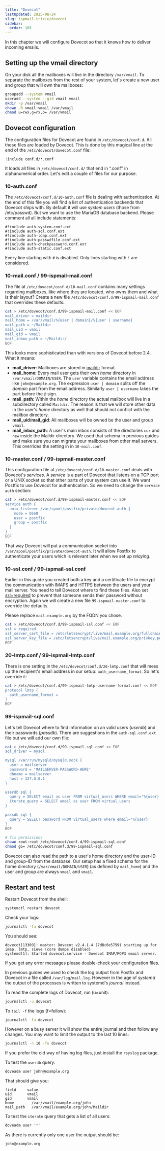 ```yaml
---
title: "Dovecot"
lastUpdated: 2025-08-24
slug: ispmail-trixie/dovecot
sidebar:
  order: 165
---
```



<StepListReceive currentStep={4} />

In this chapter we will configure Dovecot so that it knows how to deliver incoming emails.

## Setting up the vmail directory

On your disk all the mailboxes will live in the directory `/var/vmail`. To separate the mailboxes from the rest of your
system, let's create a new user and group that will own the mailboxes:

```sh title="Run this on your server"
groupadd --system vmail
useradd --system --gid vmail vmail
mkdir -p /var/vmail
chown -R vmail:vmail /var/vmail
chmod u=rwx,g=rx,o= /var/vmail
```

## Dovecot configuration

The configuration files for Dovecot are found in `/etc/dovecot/conf.d`. All these files are loaded by Dovecot. This is
done by this magical line at the end of the `/etc/dovecot/dovecot.conf` file:

```
!include conf.d/*.conf
```

It loads all files in `/etc/dovecot/conf.d/` that end in “.conf" in alphanumerical order. Let's edit a couple of files
for our purpose.

### 10-auth.conf

The `/etc/dovecot/conf.d/10-auth.conf` file is dealing with authentication. At the end of this file you will find a list
of authentication backends that Dovecot ships with. By default it will use _system users_ (those from /etc/passwd). But
we want to use the MariaDB database backend. Please comment all all include statements:

```text title="Edit your /etc/dovecot/conf.d/10-auth.conf"
#!include auth-system.conf.ext
#!include auth-sql.conf.ext
#!include auth-ldap.conf.ext
#!include auth-passwdfile.conf.ext
#!include auth-checkpassword.conf.ext
#!include auth-static.conf.ext
```

Every line starting with `#` is disabled. Only lines starting with `!` are considered.

### 10-mail.conf / 99-ispmail-mail.conf

The file at `/etc/dovecot/conf.d/10-mail.conf` contains many settings regarding mailboxes, like where they are located,
who owns them and what is their layout? Create a new file `/etc/dovecot/conf.d/99-ispmail-mail.conf` that overrides
these defaults:

```sh title="Run this on your server"
cat > /etc/dovecot/conf.d/99-ispmail-mail.conf << EOF
mail_driver = maildir
mail_home = /var/vmail/%{user | domain}/%{user | username}
mail_path = ~/Maildir
mail_uid = vmail
mail_gid = vmail
mail_inbox_path = ~/Maildir/
EOF
```

This looks more sophisticated than with versions of Dovecot before 2.4. What it means:

- **mail_driver**: Mailboxes are stored in
  [maildir](https://doc.dovecot.org/2.4.1/core/config/mailbox_formats/maildir.html#maildir-mailbox-format) format.
- **mail_home**: Every mail user gets their own _home_ directory in `/var/vmail/DOMAIN/USER`. The `user` variable
  contains the email address like `john@example.org`. The expression `user | domain` splits off the _domain_ part from
  the email address. Similarly `user | username` takes the part before the `@` sign.
- **mail_path**: Within the _home_ directory the actual mailbox will live in a subdirectory called `Maildir`. The reason
  is that we will store other data in the user's _home_ directory as well that should not conflict with the mailbox
  directory.
- **mail_uid**/**mail_gid**: All mailboxes will be owned be the user and group `vmail`.
- **mail_inbox_path**: A user's main inbox consists of the directories `cur` and `new` inside the Maildir directory. We
  used that schema in previous guides and make sure you can migrate your mailboxes from other mail servers. This
  overrides the setting in in `10-mail.conf`.

### 10-master.conf / 99-ispmail-master.conf

This configuration file at `/etc/dovecot/conf.d/10-master.conf` deals with Dovecot's _services_. A _service_ is a part
of Dovecot that listens on a TCP port or a UNIX socket so that other parts of your system can use it. We want Postfix to
use Dovecot for authentication. So we need to change the `service auth` section:

```sh title="Run this on your server"
cat > /etc/dovecot/conf.d/99-ispmail-master.conf << EOF
service auth {
  unix_listener /var/spool/postfix/private/dovecot-auth {
    mode = 0660
    user = postfix
    group = postfix
  }
}
EOF
```

That way Dovecot will put a communication socket into `/var/spool/postfix/private/dovecot-auth`. It will allow Postfix
to authenticate your users which is relevant later when we set up _relaying_.

### 10-ssl.conf / 99-ispmail-ssl.conf

Earlier in this guide you created both a key and a certificate file to encrypt the communication with IMAPS and HTTPS
between the users and your mail server. You need to tell Dovecot where to find these files. Also set
[ssl=required](https://doc.dovecot.org/2.4.1/core/config/ssl.html#how-to-specify-when-ssl-tls-is-required) to prevent
that someone sends their password without encryption. Again we will create a new file `99-ispmail-master.conf` to
override the defaults.

<Aside type="danger" title="Important">

Please replace `mail.example.org` by the FQDN you chose.

</Aside>

```sh title="Run this on your server"
cat > /etc/dovecot/conf.d/99-ispmail-ssl.conf << EOF
ssl = required
ssl_server_cert_file = /etc/letsencrypt/live/mail.example.org/fullchain.pem
ssl_server_key_file = /etc/letsencrypt/live/mail.example.org/privkey.pem
EOF
```

### 20-lmtp.conf / 99-ispmail-lmtp.conf

There is one setting in the `/etc/dovecot/conf.d/20-lmtp.conf` that will mess up the recipient's email address in our
setup: `auth_username_format`. So let's override it:

```sh title="Run this on your server"
cat > /etc/dovecot/conf.d/99-ispmail-lmtp-username-format.conf << EOF
protocol lmtp {
  auth_username_format =
}
EOF
```

### 99-ispmail-sql.conf

Let's tell Dovecot where to find information on an valid users (_userdb_) and their passwords (_passdb_). There are
suggestions in the `auth-sql.conf.ext` file but we will add our own file:

```sh title="Run this on your server"
cat > /etc/dovecot/conf.d/99-ispmail-sql.conf << EOF
sql_driver = mysql

mysql /var/run/mysqld/mysqld.sock {
  user = mailserver
  password = 'MAILSERVER-PASSWORD-HERE'
  dbname = mailserver
  host = 127.0.0.1
}

userdb sql {
  query = SELECT email as user FROM virtual_users WHERE email='%{user}'
  iterate_query = SELECT email as user FROM virtual_users
}

passdb sql {
  query = SELECT password FROM virtual_users where email='%{user}'
}
EOF

# fix permissions
chown root:root /etc/dovecot/conf.d/99-ispmail-sql.conf
chmod go= /etc/dovecot/conf.d/99-ispmail-sql.conf
```

Dovecot can also read the path to a user's home directory and the user-ID and group-ID from the database. Our setup has
a fixed schema for the home directory (`/var/vmail/DOMAIN/USER`) (as defined by `mail_home`) and the user and group are
always `vmail` and `vmail`.

## Restart and test

Restart Dovecot from the shell:

```sh title="Run this on your server"
systemctl restart dovecot
```

Check your logs:

```sh title="Run this on your server"
journalctl -fu dovecot
```

You should see:

```
dovecot[13309]: master: Dovecot v2.4.1-4 (7d8c0e5759) starting up for imap, lmtp, sieve (core dumps disabled)
systemd[1]: Started dovecot.service - Dovecot IMAP/POP3 email server.
```

If you get any error messages please double-check your configuration files.

<Aside type="tip" title="Why there is no /var/log/mail.log?">

In previous guides we used to check the log output from Postfix and Dovecot in a file called `/var/log/mail.log`.
However in the age of _systemd_ the output of the processes is written to systemd's _journal_ instead.

To read the complete logs of Dovecot, run (u=unit):

```sh title="Run this on your server"
journalctl -u dovecot
```

To `tail -f` the logs (f=follow):

```sh title="Run this on your server"
journalctl -fu dovecot
```

However on a busy server it will show the entire journal and then follow any changes. You may want to limit the output
to the last 10 lines:

```sh title="Run this on your server"
journalctl -n 10 -fu dovecot
```

If you prefer the old way of having log files, just install the `rsyslog` package.

</Aside>

<Aside icon="approve-check-circle" title="Test it">

To test the `userdb` query:

```sh title="Run this on your server"
doveadm user john@example.org
```

That should give you:

```
field     value
uid       vmail
gid       vmail
home	    /var/vmail/example.org/john
mail_path	/var/vmail/example.org/john/Maildir
```

To test the `iterate` query that gets a list of all users:

```sh title="Run this on your server"
doveadm user '*'
```

As there is currently only one user the output should be:

```
john@example.org
```

</Aside>
